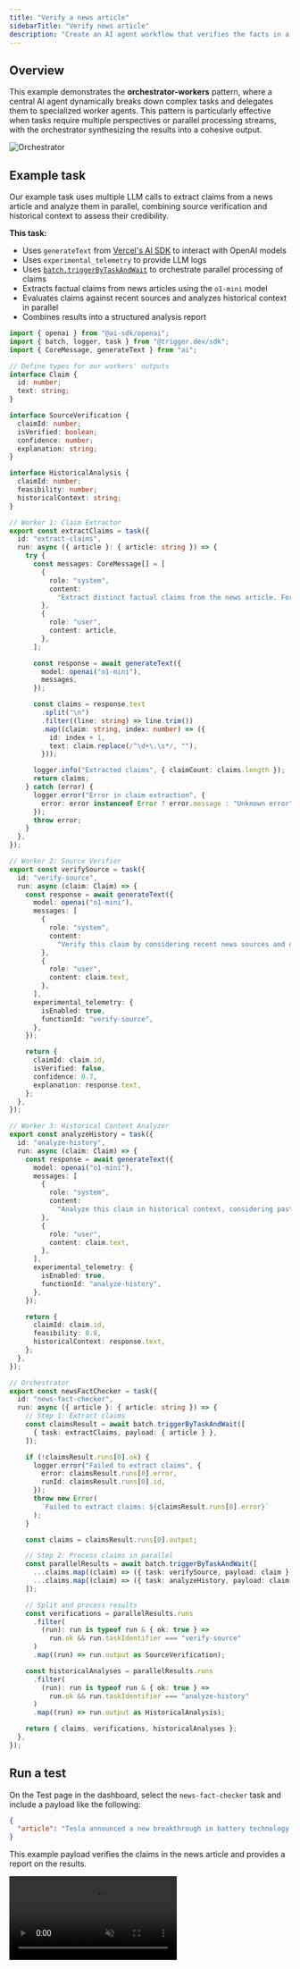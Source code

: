 ```yaml
---
title: "Verify a news article"
sidebarTitle: "Verify news article"
description: "Create an AI agent workflow that verifies the facts in a news article"
---
```


## Overview

This example demonstrates the **orchestrator-workers** pattern, where a central AI agent dynamically breaks down complex tasks and delegates them to specialized worker agents. This pattern is particularly effective when tasks require multiple perspectives or parallel processing streams, with the orchestrator synthesizing the results into a cohesive output.

![Orchestrator](/guides/ai-agents/orchestrator-workers.png)

## Example task

Our example task uses multiple LLM calls to extract claims from a news article and analyze them in parallel, combining source verification and historical context to assess their credibility.

**This task:**

- Uses `generateText` from [Vercel's AI SDK](https://sdk.vercel.ai/docs/introduction) to interact with OpenAI models
- Uses `experimental_telemetry` to provide LLM logs
- Uses [`batch.triggerByTaskAndWait`](/triggering#batch-triggerbytaskandwait) to orchestrate parallel processing of claims
- Extracts factual claims from news articles using the `o1-mini` model
- Evaluates claims against recent sources and analyzes historical context in parallel
- Combines results into a structured analysis report


```typescript
import { openai } from "@ai-sdk/openai";
import { batch, logger, task } from "@trigger.dev/sdk";
import { CoreMessage, generateText } from "ai";

// Define types for our workers' outputs
interface Claim {
  id: number;
  text: string;
}

interface SourceVerification {
  claimId: number;
  isVerified: boolean;
  confidence: number;
  explanation: string;
}

interface HistoricalAnalysis {
  claimId: number;
  feasibility: number;
  historicalContext: string;
}

// Worker 1: Claim Extractor
export const extractClaims = task({
  id: "extract-claims",
  run: async ({ article }: { article: string }) => {
    try {
      const messages: CoreMessage[] = [
        {
          role: "system",
          content:
            "Extract distinct factual claims from the news article. Format as numbered claims.",
        },
        {
          role: "user",
          content: article,
        },
      ];

      const response = await generateText({
        model: openai("o1-mini"),
        messages,
      });

      const claims = response.text
        .split("\n")
        .filter((line: string) => line.trim())
        .map((claim: string, index: number) => ({
          id: index + 1,
          text: claim.replace(/^\d+\.\s*/, ""),
        }));

      logger.info("Extracted claims", { claimCount: claims.length });
      return claims;
    } catch (error) {
      logger.error("Error in claim extraction", {
        error: error instanceof Error ? error.message : "Unknown error",
      });
      throw error;
    }
  },
});

// Worker 2: Source Verifier
export const verifySource = task({
  id: "verify-source",
  run: async (claim: Claim) => {
    const response = await generateText({
      model: openai("o1-mini"),
      messages: [
        {
          role: "system",
          content:
            "Verify this claim by considering recent news sources and official statements. Assess reliability.",
        },
        {
          role: "user",
          content: claim.text,
        },
      ],
      experimental_telemetry: {
        isEnabled: true,
        functionId: "verify-source",
      },
    });

    return {
      claimId: claim.id,
      isVerified: false,
      confidence: 0.7,
      explanation: response.text,
    };
  },
});

// Worker 3: Historical Context Analyzer
export const analyzeHistory = task({
  id: "analyze-history",
  run: async (claim: Claim) => {
    const response = await generateText({
      model: openai("o1-mini"),
      messages: [
        {
          role: "system",
          content:
            "Analyze this claim in historical context, considering past announcements and technological feasibility.",
        },
        {
          role: "user",
          content: claim.text,
        },
      ],
      experimental_telemetry: {
        isEnabled: true,
        functionId: "analyze-history",
      },
    });

    return {
      claimId: claim.id,
      feasibility: 0.8,
      historicalContext: response.text,
    };
  },
});

// Orchestrator
export const newsFactChecker = task({
  id: "news-fact-checker",
  run: async ({ article }: { article: string }) => {
    // Step 1: Extract claims
    const claimsResult = await batch.triggerByTaskAndWait([
      { task: extractClaims, payload: { article } },
    ]);

    if (!claimsResult.runs[0].ok) {
      logger.error("Failed to extract claims", {
        error: claimsResult.runs[0].error,
        runId: claimsResult.runs[0].id,
      });
      throw new Error(
        `Failed to extract claims: ${claimsResult.runs[0].error}`
      );
    }

    const claims = claimsResult.runs[0].output;

    // Step 2: Process claims in parallel
    const parallelResults = await batch.triggerByTaskAndWait([
      ...claims.map((claim) => ({ task: verifySource, payload: claim })),
      ...claims.map((claim) => ({ task: analyzeHistory, payload: claim })),
    ]);

    // Split and process results
    const verifications = parallelResults.runs
      .filter(
        (run): run is typeof run & { ok: true } =>
          run.ok && run.taskIdentifier === "verify-source"
      )
      .map((run) => run.output as SourceVerification);

    const historicalAnalyses = parallelResults.runs
      .filter(
        (run): run is typeof run & { ok: true } =>
          run.ok && run.taskIdentifier === "analyze-history"
      )
      .map((run) => run.output as HistoricalAnalysis);

    return { claims, verifications, historicalAnalyses };
  },
});
```

## Run a test

On the Test page in the dashboard, select the `news-fact-checker` task and include a payload like the following:

```json
{
  "article": "Tesla announced a new breakthrough in battery technology today. The company claims their new batteries will have 50% more capacity and cost 30% less to produce. Elon Musk stated this development will enable electric vehicles to achieve price parity with gasoline cars by 2024. The new batteries are scheduled to enter production next quarter at the Texas Gigafactory."
}
```

This example payload verifies the claims in the news article and provides a report on the results.

<video 
  src="https://content.trigger.dev/agent-orchestrator-workers.mp4"
  controls
  muted
  autoPlay
  loop
/>